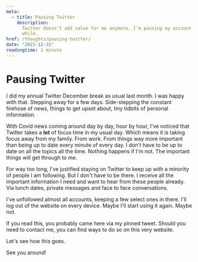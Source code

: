 ```yaml
---
meta:
  - title: Pausing Twitter
    description:
      Twitter doesn't add value for me anymore. I'm pausing my account for a
      while.
href: /thoughts/pausing-twitter/
date: "2021-12-31"
readingtime: 1 minute
---
```


# Pausing Twitter

I did my annual Twitter December break as usual last month. I was happy with
that. Stepping away for a few days. Side-stepping the constant firehose of news,
things to get upset about, tiny tidbits of personal information.

With Covid news coming around day by day, hour by hour, I've noticed that
Twitter takes a **lot** of focus time in my usual day. Which means it is taking
focus away from my family. From work. From things way more important than being
up to date every minute of every day. I don't have to be up to date on all the
topics all the time. Nothing happens if I'm not. The important things will get
through to me.

For way too long, I've justified staying on Twitter to keep up with a minority
of people I am following. But I don't have to be there. I receive all the
important information I need and want to hear from these people already. Via
lunch dates, private messages and face to face conversations.

I've unfollowed almost all accounts, keeping a few select ones in there. I'll
log out of the website on every device. Maybe I'll start using it again. Maybe
not.

If you read this, you probably came here via my pinned tweet. Should you need to
contact me, you can find ways to do so on this very website.

Let's see how this goes.

See you around!
